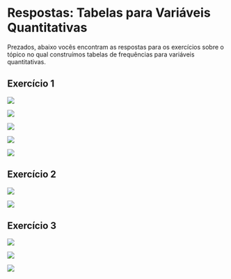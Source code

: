 # Respostas: Tabelas para Variáveis Quantitativas

Prezados, abaixo vocês encontram as respostas para os exercícios sobre o tópico no qual construímos tabelas de frequências para variáveis quantitativas.

## Exercício 1

![](exercicio_1_lista_2 (5).jpeg){fig-align="center"}

![](exercicio_1_lista_2 (4).jpeg){fig-align="center"}

![](exercicio_1_lista_2 (3).jpeg){fig-align="center"}

![](exercicio_1_lista_2 (2).jpeg){fig-align="center"}

![](exercicio_1_lista_2 (1).jpeg){fig-align="center"}

## Exercício 2

![](exercicio_2_lista_2 (1).jpeg){fig-align="center"}

![](exercicio_2_lista_2 (2).jpeg){fig-align="center"}

## Exercício 3

![](exercicio_3_lista_2 (1).jpeg){fig-align="center"}

![](exercicio_3_lista_2 (3).jpeg){fig-align="center"}

![](exercicio_3_lista_2 (2).jpeg){fig-align="center"}
